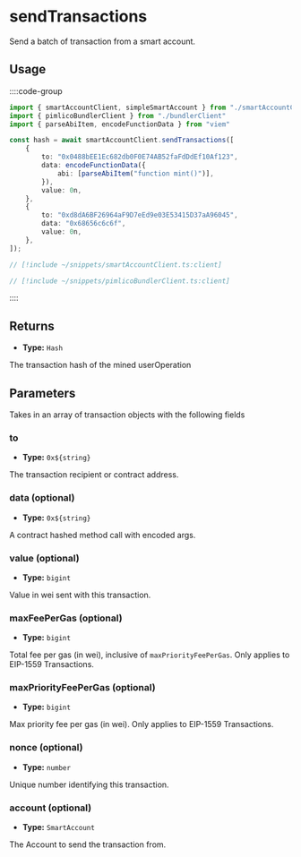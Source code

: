 
<VersionWarning version="0.2" />

# sendTransactions

Send a batch of transaction from a smart account.

## Usage

::::code-group

```ts [example.ts]
import { smartAccountClient, simpleSmartAccount } from "./smartAccountClient"
import { pimlicoBundlerClient } from "./bundlerClient"
import { parseAbiItem, encodeFunctionData } from "viem"

const hash = await smartAccountClient.sendTransactions([
	{
		to: "0x0488bEE1Ec682db0F0E74AB52faFdDdEf10Af123",
		data: encodeFunctionData({
			abi: [parseAbiItem("function mint()")],
		}),
		value: 0n,
	},
	{
		to: "0xd8dA6BF26964aF9D7eEd9e03E53415D37aA96045",
		data: "0x68656c6c6f",
		value: 0n,
	},
]);
```

```ts [smartAccountClient.ts]
// [!include ~/snippets/smartAccountClient.ts:client]
```

```ts [bundlerClient.ts]
// [!include ~/snippets/pimlicoBundlerClient.ts:client]
```

::::

## Returns

- **Type:** `Hash`

The transaction hash of the mined userOperation

## Parameters

Takes in an array of transaction objects with the following fields

### to

- **Type:** `0x${string}`

The transaction recipient or contract address.

### data (optional)

- **Type:** `0x${string}`

A contract hashed method call with encoded args.

### value (optional)

- **Type:** `bigint`

Value in wei sent with this transaction.

### maxFeePerGas (optional)

- **Type:** `bigint`

Total fee per gas (in wei), inclusive of `maxPriorityFeePerGas`. Only applies to EIP-1559 Transactions.

### maxPriorityFeePerGas (optional)

- **Type:** `bigint`

Max priority fee per gas (in wei). Only applies to EIP-1559 Transactions.

### nonce (optional)

- **Type:** `number`

Unique number identifying this transaction.

### account (optional)

- **Type:** `SmartAccount`

The Account to send the transaction from.

